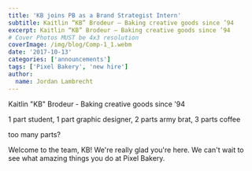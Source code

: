 ```yaml
---
title: 'KB joins PB as a Brand Strategist Intern'
subtitle: Kaitlin “KB” Brodeur – Baking creative goods since ’94
excerpt: Kaitlin “KB” Brodeur – Baking creative goods since ’94
# Cover Photos MUST be 4x3 resolution
coverImage: /img/blog/Comp-1_1.webm
date: '2017-10-13'
categories: ['announcements']
tags: ['Pixel Bakery', 'new hire']
author:
  name: Jordan Lambrecht
---
```

Kaitlin "KB" Brodeur - Baking creative goods since '94

1 part student, 1 part graphic designer, 2 parts army brat, 3 parts coffee

too many parts?

Welcome to the team, KB! We're really glad you're here. We can't wait to see what amazing things you do at Pixel Bakery.